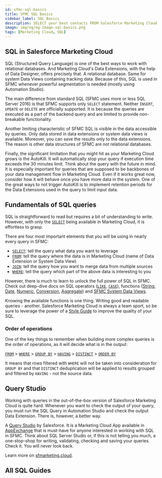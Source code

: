 ```yaml
---
id: sfmc-sql-basics
title: SFMC SQL Basics
sidebar_label: SQL Basics
description: SELECT your best contacts FROM Salesforce Marketing Cloud WHERE Data Filter is not enough.
image: img/og/og-image-sql-basics.png
tags: [Marketing Cloud, SQL]
---
```



<LeadText content='SELECT your best contacts FROM Salesforce Marketing Cloud WHERE Data Filter is not enough.' />

## SQL in Salesforce Marketing Cloud

SQL (Structured Query Language) is one of the best ways to work with relational databases. And Marketing Cloud's Data Extensions, with the help of Data Designer, offers precisely that. A relational database. Same for system Data Views containing tracking data. Because of this, SQL is used in SFMC whenever powerful segmentation is needed (mostly using Automation Studio).

The main difference from standard SQL (SFMC uses more or less SQL Server 2016) is that SFMC supports only `SELECT` statement. Neither `INSERT`, `UPDATE` or `DELETE` are officially supported. It is because the queries are executed as a part of the backend query and are limited to provide non-breakable functionality.

Another limiting characteristic of SFMC SQL is visible in the data accessible by queries. Only data stored in data extensions or system data views is available. Moreover, you can save the results only to the data extensions. The reason is other data structures of SFMC are not relational databases.

Finally, the significant limitation that you might hit as your Marketing Cloud grows is the AutoKill. It will automatically stop your query if execution time exceeds the 30 minutes limit. Think about the query with the future in mind. It is especially important for queries that are supposed to be backbones of your data management flow in Marketing Cloud. Even if it works great now, consider how it will behave once you have more data in the system. One of the great ways to not trigger AutoKill is to implement retention periods for the Data Extensions used in the query to limit input data.

## Fundamentals of SQL queries

SQL is straightforward to read but requires a bit of understanding to write. However, with only the [`SELECT`](./sfmc-sql-select.mdx) being available in Marketing Cloud, it is effortless to grasp.

There are four most important elements that you will be using in nearly every query in SFMC:

* [`SELECT`](./sfmc-sql-select.mdx): tell the query what data you want to leverage
* [`FROM`](./sfmc-sql-from.mdx): tell the query where the data is in Marketing Cloud (name of Data Extension or System Data View)
* [`JOIN`](./sfmc-sql-join.mdx): tell the query how you want to merge data from multiple sources
* [`WHERE`](./sfmc-sql-where.mdx): tell the query which part of the above data is interesting to you

However, there is much to learn to unlock the full power of SQL in SFMC. Check out deep-dive docs on SQL operators ([`LIKE`](./sfmc-sql-like.mdx), [`CASE`](./sfmc-sql-case.mdx)), functions ([String](./sfmc-sql-string-functions.mdx), [Date](./sfmc-sql-date-functions.mdx), [Numeric](./sfmc-sql-numeric-functions.mdx), [Conversion](./sfmc-sql-conversion-functions.mdx), [Aggregate](./sfmc-sql-aggregate-functions.mdx)) and [SFMC System Data Views](../config/sfmc-config-system-data-views.mdx).

Knowing the available functions is one thing. Writing good and readable queries - another. Salesforce Marketing Cloud is always a team sport, so be sure to leverage the power of a [Style Guide](./sfmc-sql-style-guide.mdx) to improve the quality of your SQL.

### Order of operations

One of the key things to remember when building more complex queries is the order of operations, as it will decide what is in the output:

[`FROM`](./sfmc-sql-from.mdx) > [`WHERE`](./sfmc-sql-where.mdx) > [`GROUP BY`](#group-by) > [`HAVING`](#having) > [`DISTINCT`](./sfmc-sql-select.mdx#distinct) > [`ORDER BY`](./sfmc-sql-select.mdx#top-with-order-by)

It means that rows filtered with `WHERE` will not be taken into consideration for `GROUP BY` and that `DISTINCT` deduplication will be applied to results grouped and filtered by `HAVING` - not the source data.

## Query Studio

Working with queries in the out-of-the-box version of Salesforce Marketing Cloud is quite hard. Whenever you want to check the output of your query, you must run the SQL Query in Automation Studio and check the output Data Extension. There is, however, a better way.

A [Query Studio](https://appexchange.salesforce.com/appxListingDetail?listingId=a0N3A00000FP3yFUAT) by Salesforce. It is a Marketing Cloud App available in [AppExchange](https://appexchange.salesforce.com/appxListingDetail?listingId=a0N3A00000FP3yFUAT) that is must-have for anyone interested in working with SQL in SFMC. Think about SQL Server Studio or, if this is not telling you much, a one-stop-shop for writing, validating, checking and saving your queries. Check it. You will never look back.

Learn more on [sfmarketing.cloud](https://sfmarketing.cloud/2019/08/05/query-studio-for-marketing-cloud/).

## All SQL Guides

<DocCardList />